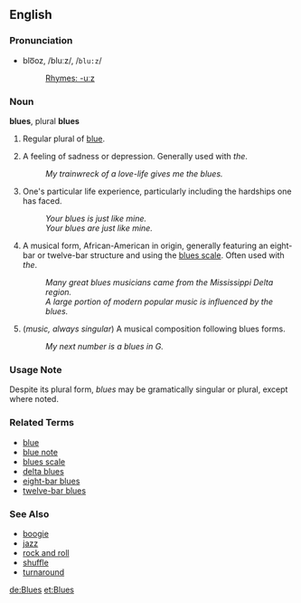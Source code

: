 ==English==

===Pronunciation===
*blo͞oz, /bluːz/, /<tt>blu:z</tt>/
*:[[Rhymes:English:-uːz|Rhymes: -uːz]]

===Noun===
'''blues''', plural '''blues'''

# Regular plural of [[blue]].
# {{cattag|Colloquial}} A feeling of sadness or depression.  Generally used with ''the''.
#: ''My trainwreck of a love-life gives me the blues.''
# {{cattag|Colloquial}} One's particular life experience, particularly including the hardships one has faced.
#: ''Your blues is just like mine.''
#: ''Your blues are just like mine.''
#A musical form, African-American in origin, generally featuring an eight-bar or twelve-bar structure and using the [[blues scale]].  Often used with ''the''.
#: ''Many great blues musicians came from the Mississippi Delta region.''
#: ''A large portion of modern popular music is influenced by the blues.''
# (''music, always singular'') {{cat|Music}} A musical composition following blues forms.
#: ''My next number is a blues in G.''

===Usage Note===
Despite its plural form, ''blues'' may be gramatically singular or plural, except where noted.

===Related Terms===
*[[blue]]
*[[blue note]]
*[[blues scale]]
*[[delta blues]]
*[[eight-bar blues]]
*[[twelve-bar blues]]

===See Also===
*[[boogie]]
*[[jazz]]
*[[rock and roll]]
*[[shuffle]]
*[[turnaround]]

[[de:Blues]]
[[et:Blues]]